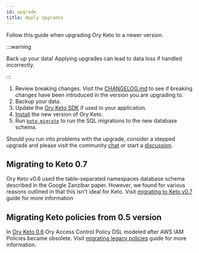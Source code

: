 ```yaml
---
id: upgrade
title: Apply Upgrades
---
```


Follow this guide when upgrading Ory Keto to a newer version.

:::warning

Back up your data! Applying upgrades can lead to data loss if handled
incorrectly.

:::

1. Review breaking changes.
   Visit the
   [CHANGELOG.md](https://github.com/ory/keto/blob/master/CHANGELOG.md) to see
   if breaking changes have been introduced in the version you are upgrading to.
1. Backup your data.
1. Update the [Ory Keto SDK](../sdk/index.md) if used in your application.
1. [Install](../install.md) the new version of Ory Keto.
1. Run [`keto migrate`](../cli/keto-migrate.md) to run the SQL migrations to the
   new database schema.

Should you run into problems with the upgrade, consider a stepped upgrade and please visit the community
[chat](https://slack.ory.sh/) or start a [discussion](https://github.com/ory/keto/discussions).


## Migrating to Keto 0.7

Ory Keto v0.6 used the table-separated namespaces database schema described in the Google Zanzibar paper. However, we found for various reasons outlined in  that this isn't ideal for Keto. Visit [migrating to Keto v0.7](./v0.7-migration) guide for more information

## Migrating Keto policies from 0.5 version

In [Ory Keto 0.6](https://github.com/ory/keto/blob/v0.6.0-alpha.1/CHANGELOG.md#060-alpha1pre0-2021-04-01) Ory Access Control Policy DSL modeled after AWS IAM Policies became obsolete. Visit [migrating legacy policies](./migrating-legacy-policies) guide for more information.


